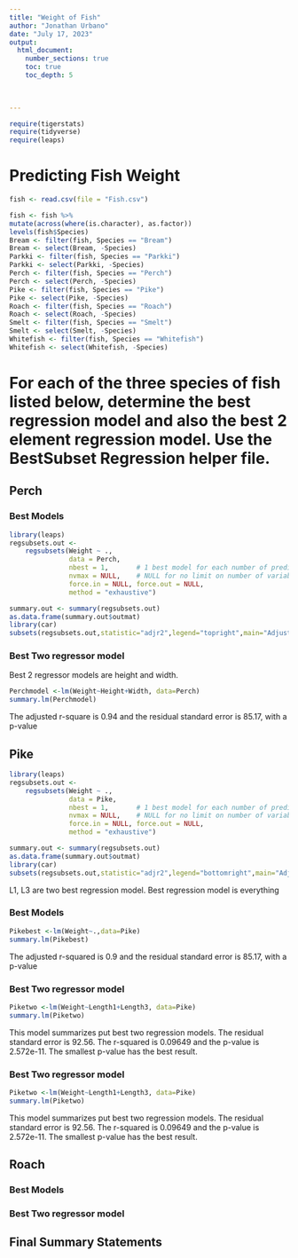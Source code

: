 ```yaml
---
title: "Weight of Fish"
author: "Jonathan Urbano"
date: "July 17, 2023"  
output: 
  html_document:
    number_sections: true
    toc: true
    toc_depth: 5

 
    
---
```



```r
require(tigerstats)
require(tidyverse)
require(leaps)
```

# Predicting Fish Weight
```r
fish <- read.csv(file = "Fish.csv")
```

```r
 
fish <- fish %>%
mutate(across(where(is.character), as.factor))
levels(fish$Species)
Bream <- filter(fish, Species == "Bream")
Bream <- select(Bream, -Species) 
Parkki <- filter(fish, Species == "Parkki")
Parkki <- select(Parkki, -Species) 
Perch <- filter(fish, Species == "Perch")
Perch <- select(Perch, -Species) 
Pike <- filter(fish, Species == "Pike")
Pike <- select(Pike, -Species) 
Roach <- filter(fish, Species == "Roach")
Roach <- select(Roach, -Species) 
Smelt <- filter(fish, Species == "Smelt")
Smelt <- select(Smelt, -Species) 
Whitefish <- filter(fish, Species == "Whitefish")
Whitefish <- select(Whitefish, -Species) 
```

# For each of the three species of fish listed below, determine the best regression model and also the best 2 element regression model. Use the BestSubset Regression helper file.


## Perch

### Best Models

```r
library(leaps)
regsubsets.out <-
    regsubsets(Weight ~ .,
               data = Perch,
               nbest = 1,       # 1 best model for each number of predictors
               nvmax = NULL,    # NULL for no limit on number of variables
               force.in = NULL, force.out = NULL,
               method = "exhaustive")

summary.out <- summary(regsubsets.out)
as.data.frame(summary.out$outmat)
library(car)
subsets(regsubsets.out,statistic="adjr2",legend="topright",main="Adjusted R^2")
```


### Best Two regressor model

Best 2 regressor models are height and width.

```r
Perchmodel <-lm(Weight~Height+Width, data=Perch)
summary.lm(Perchmodel)
```

The adjusted r-square is 0.94 and the residual standard error is 85.17, with a p-value


## Pike

```r
library(leaps)
regsubsets.out <-
    regsubsets(Weight ~ .,
               data = Pike,
               nbest = 1,       # 1 best model for each number of predictors
               nvmax = NULL,    # NULL for no limit on number of variables
               force.in = NULL, force.out = NULL,
               method = "exhaustive")

summary.out <- summary(regsubsets.out)
as.data.frame(summary.out$outmat)
library(car)
subsets(regsubsets.out,statistic="adjr2",legend="bottomright",main="Adjusted R^2")
```

L1, L3 are two best regression model. Best regression model is everything



### Best Models
```r
Pikebest <-lm(Weight~.,data=Pike)
summary.lm(Pikebest)
```
The adjusted r-squared is 0.9 and the residual standard error is 85.17, with a p-value

### Best Two regressor model

```r
Piketwo <-lm(Weight~Length1+Length3, data=Pike)
summary.lm(Piketwo)
```
This model summarizes put best two regression models. The residual standard error is 92.56. The r-squared is 0.09649 and the p-value is 2.572e-11. The smallest p-value has the best result.


### Best Two regressor model

```r
Piketwo <-lm(Weight~Length1+Length3, data=Pike)
summary.lm(Piketwo)
```
This model summarizes put best two regression models. The residual standard error is 92.56. The r-squared is 0.09649 and the p-value is 2.572e-11. The smallest p-value has the best result.



## Roach




### Best Models



### Best Two regressor model




## Final Summary Statements
